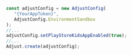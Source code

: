 ```jsx {6}
const adjustConfig = new AdjustConfig(
   "{YourAppToken}",
   AdjustConfig.EnvironmentSandbox
);
//...
adjustConfig.setPlayStoreKidsAppEnabled(true);
//...
Adjust.create(adjustConfig);
```
